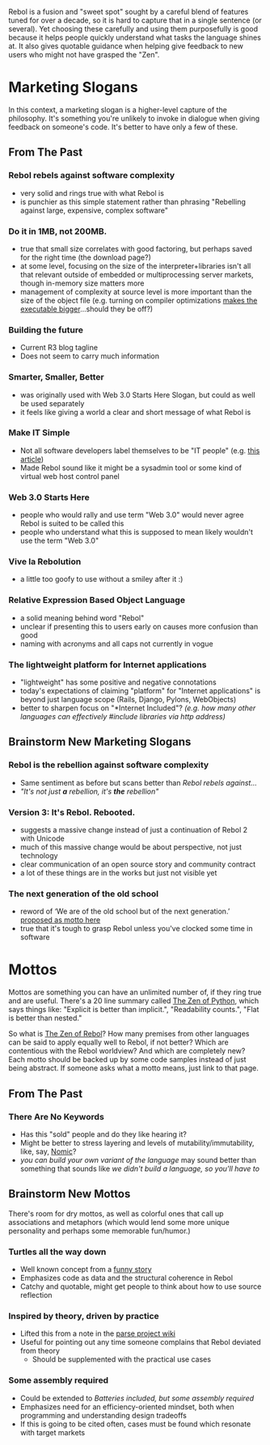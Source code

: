 Rebol is a fusion and "sweet spot" sought by a careful blend of features tuned for over a decade, so it is hard to capture that in a single sentence (or several).  Yet choosing these carefully and using them purposefully is good because it helps people quickly understand what tasks the language shines at.  It also gives quotable guidance when helping give feedback to new users who might not have grasped the "Zen".

= Marketing Slogans =

In this context, a marketing slogan is a higher-level capture of the philosophy.  It's something you're unlikely to invoke in dialogue when giving feedback on someone's code.  It's better to have only a few of these.

== From The Past ==

=== Rebol rebels against software complexity ===

* very solid and rings true with what Rebol is
* is punchier as this simple statement rather than phrasing "Rebelling against large, expensive, complex software"

=== Do it in 1MB, not 200MB. ===

* true that small size correlates with good factoring, but perhaps saved for the right time (the download page?)
* at some level, focusing on the size of the interpreter+libraries isn't all that relevant outside of embedded or multiprocessing server markets, though in-memory size matters more
* management of complexity at source level is more important than the size of the object file (e.g. turning on compiler optimizations [http://www.rebol.net/r3blogs/0297.html makes the executable bigger]...should they be off?)

=== Building the future ===

* Current R3 blog tagline
* Does not seem to carry much information

=== Smarter, Smaller, Better ===

* was originally used with Web 3.0 Starts Here Slogan, but could as well be used separately
* it feels like giving a world a clear and short message of what Rebol is

=== Make IT Simple ===

* Not all software developers label themselves to be "IT people" (e.g. [http://ask.slashdot.org/story/09/11/28/2353241/Do-You-Hate-Being-Called-an-IT-Guy this article])
* Made Rebol sound like it might be a sysadmin tool or some kind of virtual web host control panel

=== Web 3.0 Starts Here ===

* people who would rally and use term "Web 3.0" would never agree Rebol is suited to be called this
* people who understand what this is supposed to mean likely wouldn't use the term "Web 3.0"

=== Vive la Rebolution ===

* a little too goofy to use without a smiley after it :)

=== Relative Expression Based Object Language ===

* a solid meaning behind word "Rebol"
* unclear if presenting this to users early on causes more confusion than good
* naming with acronyms and all caps not currently in vogue

=== The lightweight platform for Internet applications ===

* "lightweight" has some positive and negative connotations
* today's expectations of claiming "platform" for "Internet applications" is beyond just language scope (Rails, Django, Pylons, WebObjects)
* better to sharpen focus on "*Internet Included"? ''(e.g. how many other languages can effectively #include libraries via http address)''

== Brainstorm New Marketing Slogans ==

=== Rebol is the rebellion against software complexity ===

* Same sentiment as before but scans better than ''Rebol rebels against...''
* ''"It's not just '''a''' rebellion, it's '''the''' rebellion"''

=== Version 3: It's Rebol. Rebooted. ===

* suggests a massive change instead of just a continuation of Rebol 2 with Unicode
* much of this massive change would be about perspective, not just technology
* clear communication of an open source story and community contract
* a lot of these things are in the works but just not visible yet

=== The next generation of the old school ===

* reword of ‘We are of the old school but of the next generation.’ [http://www.rebol.com/cgi-bin/blog.r?view=0374#comments proposed as motto here]
* true that it's tough to grasp Rebol unless you've clocked some time in software

= Mottos =

Mottos are something you can have an unlimited number of, if they ring true and are useful. There's a 20 line summary called [http://www.python.org/dev/peps/pep-0020/ The Zen of Python], which says things like: "Explicit is better than implicit.", "Readability counts.", "Flat is better than nested."

So what is [[The Zen of Rebol]]?  How many premises from other languages can be said to apply equally well to Rebol, if not better?  Which are contentious with the Rebol worldview?  And which are completely new?  Each motto should be backed up by some code samples instead of just being abstract.  If someone asks what a motto means, just link to that page.

== From The Past ==

=== There Are No Keywords ===

* Has this "sold" people and do they like hearing it?
* Might be better to stress layering and levels of mutability/immutability, like, say, [http://en.wikipedia.org/wiki/Nomic Nomic]?
* ''you can build your own variant of the language'' may sound better than something that sounds like ''we didn't build a language, so you'll have to''

== Brainstorm New Mottos ==

There's room for dry mottos, as well as colorful ones that call up associations and metaphors (which would lend some more unique personality and perhaps some memorable fun/humor.)

=== Turtles all the way down ===

* Well known concept from a [http://en.wikipedia.org/wiki/Turtles_all_the_way_down funny story]
* Emphasizes code as data and the structural coherence in Rebol
* Catchy and quotable, might get people to think about how to use source reflection

=== Inspired by theory, driven by practice ===

* Lifted this from a note in the [http://www.rebol.net/wiki/Parse_Project#Theory_of_PARSE parse project wiki]
* Useful for pointing out any time someone complains that Rebol deviated from theory
** Should be supplemented with the practical use cases

=== Some assembly required ===

* Could be extended to ''Batteries included, but some assembly required''
* Emphasizes need for an efficiency-oriented mindset, both when programming and understanding design tradeoffs
* If this is going to be cited often, cases must be found which resonate with target markets